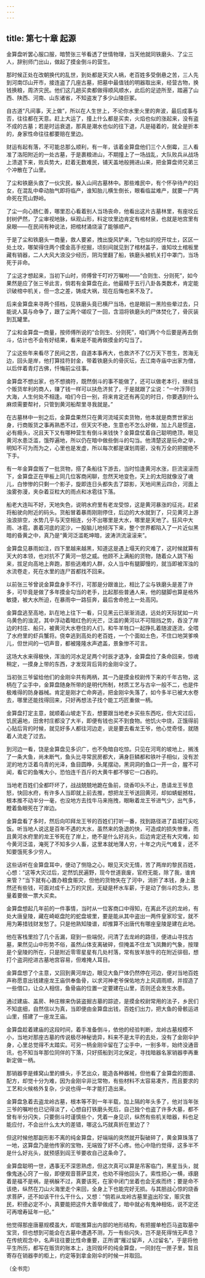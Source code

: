 ```yaml
---
---
---
```

title: 第七十章 起源
---




金算盘听罢心服口服，暗赞张三爷看透了世情物理，当天他就同铁磨头、了尘三人，辞别师门出山，做起了摸金倒斗的营生。

那时候正处在改朝换代的乱世，到处都是天灾人祸，老百姓多受倒悬之苦，三人先到河南邙山开市，接连盗了几座古墓，把墓中最值钱的明器取出来，经营古物，换钱换粮，周济灾民。他们这几趟买卖都做得顺风顺水，此后的足迹所至，踏遍了山西、陕西、河南、山东诸省，不知盗发了多少山陵巨冢。

自古道“凡间事，天上做”，所以在人生世上，不论你水里火里的奔波，最后成事与否，往往都在天意。赶上大运了，撞上什么都是买卖，火焰也似的涨起来，没有盗不成的古墓；若是时运衰退，那真是潮水也似的往下退，凡是碰着的，就全是折本的，身家性命往往都要赔在里边。

财运有起有落，不可能总那么顺利，有一年，该着金算盘他们三个人倒霉，三人看准了洛阳附近的一处古墓，于是裹粮进山，不期撞上了一场战乱，大队败兵从战场上溃退下来，败兵势大，赶着无数难民，铺天盖地般拥进山来，把金算盘师兄弟三个冲散在了山里。

了尘和铁磨头救了一伙灾民，躲入山间古墓林中。那些难民中，有个怀孕待产的妇女，在混乱中牵动胎气即将临产，谁知胎儿横生倒长，眼看临盆难产，就要一尸两命死在荒山野岭。

了尘一向心肠仁善，哪里忍心看着别人当场丧命，他看出这片古墓林里，有座坟丘封树俨然，了尘审视地脉，纵观山形，料定坟里边肯定有棺材泉，也就是地宫里有泉眼——在民间有种说法，把棺材涌烧滚了能够顺产。

于是了尘和铁磨头一商量，救人要紧，拽出旋风铲来，飞也似的挖开坟土，区区一处土坟，哪架得住两个摸金高手挖掘，顷刻间就见到了棺材盖子，谁知坟土棺板里藏有销器，二人大风大浪没少经历，阴沟里翻了船，铁磨头被机关打中罩门，当场死于非命。

了尘这才想起来，当初下山时，师傅曾千叮咛万嘱咐——“合则生、分则死”，如今果然是应了张三爷此言，倘若有金算盘在此，他最精于五行八卦各类数术，肯定能识破棺中机关，但一念之差，铸成大祸，现在后悔也来不及了。

后来金算盘来寻两个搭档，见铁磨头竟已横尸当场，也是眼前一黑险些晕过去，只能说人莫与命争了，跟了尘两个嗟叹了一回，含泪将铁磨头的尸体焚化了，骨灰装到瓦罐里。

了尘和金算盘一商量，按师傅所说的“合则生、分则死”，咱们两个今后要是再去倒斗，估计也不会有好结果，看来是不能再做摸金的勾当了。

了尘这些年来看尽了民间之苦，自道本事再大，也救济不了亿万天下苍生，苦海无边，回头是岸，他打算挂符封金，带着铁磨头的骨灰坛，去江南寺庙中出家为僧，以后伴着青灯古佛，忏悔前尘往事。

金算盘不想出家，也不想摘符，既然倒斗的事不能做了，还可以做老本行，继续当个贩货牟利的商人，赚了钱一样可以扶危济贫了，于是就跟了尘说：“一叶浮萍归大海，人生何处不相逢。咱们今日一别，将来肯定还有再见的时日，你要遇到什么麻烦需要帮衬，只管到黄河船帮里寻我就是。”

在古墓林中一别之后，金算盘果然只在黄河流域买卖货物，他本就是商贾世家出身，行商贩货之事再熟悉不过，但天灾不绝，生意也不怎么好做，加上凡是惯盗，必有瘾头，况且天下又有哪种营生有倒斗来钱快？金算盘仗着自己聪明绝顶，眼见黄河水患泛滥，饿殍遍地，所以仍在暗中做些倒斗的勾当。他清楚这是玩命之举，明知不可为而为之，心里也是发虚，所以每次都是谋划周密，没有万全的把握绝不下手。

有一年金算盘贩了一批货物，搭了条船往下游去，当时恰逢黄河水涨，巨流滚滚而下，金算盘正在甲板上同几位客商闲聊，忽然天地变色，天上的太阳就像没了魂儿，白惨惨的只剩一个影子，旋即连日头都失去了踪影，天地间黑云四合，河面上浊雾弥漫，夹杂着豆粒大的雨点和冰雹往下落。

船老大连叫不好，天地失色，说明水府里有老龙受惊，这是黄河暴涨的征兆，赶紧将船驶向附近的码头。货船冒着暴雨刚刚停住，后边的大水就到了，只见黄河上游浊浪排空，水势几乎与天空相连，分不出哪里是大水，哪里是天地了。狂风中大雨、冰雹，裹着河底的泥沙，一股脑儿地倾泻下来，整个世界都陷入了一片近似黑暗的昏黄之中，真乃是“黄河泛滥乾坤暗，波涛洪流滚滚来”。

金算盘见暴雨如注，四下里越来越黑，知道这是遇上塌天的灾难了，这时候就算有天大的本领，也对抗不了黄河一怒之威。他顾不上满船的货物，随着众人跳下船来，拔足向高地上奔跑，那些逃难的人群，众人当中有腿脚慢的，就当即被浑浊的水流卷走，死在水里的连尸首都找不回来。

以前张三爷曾说金算盘身手不行，可那是分跟谁比，相比了尘与铁磨头是差了许多，可毕竟是做了多年摸金勾当的老手，比起那些普通人来，他的腿脚也算是格外敏捷，被大水所迫，在暴雨中一路狂奔，最后舍命抢上一处高冈。

金算盘逃至高地，趴在地上往下一看，只见黑云已渐渐消退，远处的天际犹如一片乌黄色的浊泥，其中浮动着暗红色的光芒，泛滥的黄河以不可阻挡之势，吞没了岸边的村庄、船只，被黄河大水卷住的人们，和牛羊牲口一起挣扎着随波逐流，全喂了水府里的虾兵蟹将。侥幸逃到高处的老百姓，一个个面如土色，不住口地哭爹唤儿，但世间的一切声音，都被隆隆水声遮盖，景象惨不可言。

这场大水来得极快，浑浊的河水足足两个时辰才退净，金算盘捡了条命回来，惊魂稍定，一摸身上带的东西，才发现背后背的金刚伞没了。

当初张三爷留给他们的金刚伞共有两柄，其一乃是摸金校尉传下来的千年古物，这柄在了尘手中，金算盘随身所带的是明代所制，材质工艺与古伞一般不二，也是件极难得的防身器械。肯定是刚才亡命奔逃，把金刚伞失落了，如今多半已被大水卷去，哪里还能找得回来，只好再想法子找个能工巧匠重做一柄。

金算盘打定主意，就顺着山坡走下去，想要跟当地老乡买些东西吃，但大灾过后，饥民遍地，田舍村庄都没了大半，即便有钱也买不到食物。他饥火中烧，正饿得前心贴后背的时候，就见好多人都往河边走，说是要去看龙王爷，他心觉奇怪，就随着人流走了过去。

到河边一看，饶是金算盘见多识广，也不免暗自吃惊。只见在河弯的坡地上，搁浅了一条大鱼，尚未断气，鱼头比寻常民房都大，满身巨鳞都和铁叶子相似，没有淤泥的地方泛着乌青的光泽，鱼目圆睁，头尾摆动，黑洞洞的鱼口一开一合，腥不可闻，看它的鱼嘴大小，恐怕连千百斤的大黄牛都不够它一口吞的。

当地老百姓们全都吓坏了，战战兢兢地跪在鱼前，烧香叩头不止，恳请龙王爷息怒，快回水府，有许多人当即就上前去推，想把龙王爷送回黄河，却如蜻蜓撼柱，根本推不动半分一毫，也没地方去找牛马来拖拽，眼瞅着龙王爷进气少，出气多，瞪着鱼眼死在了岸边。

金算盘看了多时，然后向叩拜龙王爷的百姓们打听一番，找到路径进了县城打尖吃饭。听当地人说这是百年不遇的大水，虽然来的急退的快，可造成的损失惨重，而且黄河水府里的龙王爷死在了岸上，绝不是什么好兆头，后边肯定还有大灾难，如今黄河泛滥，淹死了不知多少人畜，这里本就地薄人穷，十年之内元气难复，还不知要饿死多少穷人。

这些话听在金算盘耳中，便动了恻隐之心，眼见天灾无情，苦了两岸的黎民百姓，心想：“这等大灾过后，定然饥民遍野，现今世道衰废，官府无能，除了我，谁肯来管？”当下就有心置办粮食赈灾，但他的货物失在了河中，消折了本钱，身上虽然还有些钱，可面对成千上万的灾民，无疑是杯水车薪，于是动了倒斗的念头，思量着要做一票大买卖。

金算盘想起几年前的一件事情，当时从一位客商口中得知，在离此不远的龙岭，有处大唐皇陵，藏在崎岖盘陀的蛇盘坡里，要是能从其中盗出一两件皇家珍宝，就不用为筹措钱财发愁了。只是他熟知陵谱，却推算不出唐代有哪座皇陵是建在此地。

他在客栈里捡了几个舌漏，窥到一些端倪，问清了去龙岭的路径，便进山寻找古墓，果然见山中形势不俗，虽然山体支离破碎，但掩盖不住龙飞凤舞的气象，按理是个皇陵的所在，只是附近零零星星有几处村落，常有放羊放牛的在附近徘徊，想打个盗洞挖进古墓地宫容易，但难掩人耳目。

金算盘想了个主意，又回到黄河岸边，眼见大鱼尸体仍然停在河边，便对当地百姓声称愿意出钱建座龙王庙供奉鱼骨，以求河神老爷保佑地方上风调雨顺，并捏造了一些借口，让众人相信，鱼骨庙的位置一定要建在山里，否则还会发生水患。

通过建庙、盖房、种庄稼来伪装盗掘古墓的踪迹，是摸金校尉常用的法子，乡民们不知底细，自然信以为真，当即便由金算盘出钱，百姓们出力，把大鱼的骨骸运进山里，搭建了一座龙王庙。

金算盘趁着建庙的这段时间，着手准备倒斗，依他的经验判断，龙岭古墓规模不小，当地对那座古墓的传说极尽神秘诡异，料来不是太平的去处，没有了金刚伞护身，心里总觉得不太踏实。可另一柄金刚伞留在了尘手中，一别多年，始终没通音讯，也不知当年那位同伴的下落，只好搭船到河北保定，寻找暗器名家销器李再重新定做一柄。

那销器李是蜂窝山里的蜂头，手艺出众，能造各种器械，但他看了金算盘的图谱、配方，却觉十分为难，因为金刚伞非比常物，有些材料不太容易凑齐，而且要求的工艺和火候格外复杂，少说也得一年才能打造出来。

金算盘急着去盗龙岭古墓，根本等不到一年半载，加上隔的年头多了，他对当年张三爷的嘱咐也已记得淡了，心想自打铁磨头死后，自己独个也盗了许多大墓，都不曾有半分闪失，只要倒斗时谨慎些个，凭着一身见识，纵然有些机关暗器，料也足能应付，不会出什么太大的差错，哪这么巧就真折在里边了？

但这时候他那副形影不离的纯金算盘，好端端的突然就开裂破碎了，黄金算珠落了一地，这算盘乃是他传家的宝物，无端毁了好不心疼。他心中隐约觉得，这多半不是什么好兆头，就预感到阎王爷要收自己这条命了。

金算盘聪明一世，遇事无不深思熟虑，但这次真可以算是吊客临门，黑星当头，就像鬼迷心窍了一般，即便观音菩萨显灵，也劝不得他回头了。索性把心一横，琢磨着是福不是祸，是祸躲不过，真要该死，在家中闭门坐着也会无疾而终；要是命不该绝，纵然在刀山火海里走个来回，全身上下也能完好无损。与其胆战心惊的烧香求菩萨，还不如该干什么干什么，又想：“倘若从龙岭古墓里盗出珍宝，赈灾救民，积德必定不小，真要能把这件大善举做成了，暗中就必有鬼神相佑，说不定还可再增寿延年一纪。”

他觉得那座唐墓规模虽大，却能推算出内部的地形结构，有把握单枪匹马盗取墓中宝货，但也想到可能会在古墓中遭遇不测，万一有些闪失，岂不是死得悄无声息？在传统观念中，名声往往要比性命重要，正所谓“雁过留声，人过留名”，于是将他平生所历，都写在贩货的账本上，连同毁坏的纯金算盘，一同封在一匣子里，暂且寄存在销器李的柜上，约定等到拿金刚伞的时候一并取回。

（全书完）